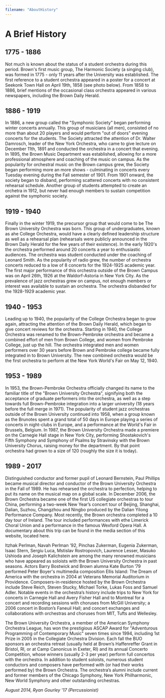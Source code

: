 ```yaml
---
filename: "AboutHistory"
---
```


# A Brief History
## 1775 - 1886
Not much is known about the status of a student orchestra during this period. Brown's first music group, The Harmonic Society (a singing club), was formed in 1775 - only 11 years after the University was established. The first reference to a student orchestra appeared in a poster for a concert at Seekonk Town Hall on April 19th, 1858 (see photo below). From 1858 to 1886, brief mentions of the occasional class orchestra appeared in various newspapers, including the Brown Daily Herald.
## 1886 - 1919
In 1886, a new group called the "Symphonic Society" began performing winter concerts annually. This group of musicians (all men), consisted of no more than about 20 players and would perform "out of doors" evening concerts for the students. The Society attracted the attention of Dr. Walter Damrosch, leader of the New York Orchestra, who came to give lecture on December 11th, 1891 and conducted the orchestra in a concert that evening. In 1895, the Brown Music Department was established, allowing for a more professional atmosphere and coaching of the music on campus. As the popularity for orchestral music on the Brown campus grew, the Society began performing more an more shows - culminating in concerts every Tuesday evening during the Fall semester of 1901. From 1901 onward, the society began to disband, performing scattered concerts with no consistent rehearsal schedule. Another group of students attempted to create an orchetra in 1912, but never had enough members to sustain competition against the symphonic society.
## 1919 - 1940
Finally in the winter 1919, the precursor group that would come to be The Brown University Orchestra was born. This group of undergraduates, known as ahe College Orchestra, would have a clearly defined leadership structure as well as a rehearsal plan (rehearsals were publicly announced in the Brown Daily Herald for the few years of their existence). In the early 1920's the orchestra performed around 20 concerts a year to enthusiastic audiences. The orchestra was student conducted under the coaching of Leonard Smith. As the popularity of radio grew, the number of orchestra concerts reduced to a low of 8 concerts for the 1924-1925 academic year. The first major performance of this orchestra outside of the Brown Campus was on April 26th, 1926 at the Waldorf-Astoria in New York City. As the prevalence of jazz orchestras grew on campus, not enough members or interest was available to sustain an orchestra. The orchestra disbanded for the 1928-1929 academic year.
## 1940 - 1953
Leading up to 1940, the popularity of the College Orchestra began to grow again, attracting the attention of the Brown Daily Herald, which began to give concert reviews for the orchestra. Starting in 1940, the College Orchestra was renamed to the Brown-Pembroke orchestra and became a combined effort of men from Brown College, and women from Pembroke College, just up the hill. The orchestra integrated men and women performers over 30 years before Brown and Pembroke college became fully integrated in to Brown University. The new combined orchestra would be the first orchestra to perform at the New York World's Fair on May 12, 1940.
## 1953 - 1989
In 1953, the Brown-Pembroke Orchestra officially changed its name to the familiar title of the "Brown University Orchestra", signifying both the acceptance of graduate performers into the orchestra, as well as a step towards full Brown-Pembroke integration into a larger university (18 years before the full merge in 1971). The popularity of student jazz orchestras outside of the Brown University continued into 1958, when a group known as the Brunotes spent a grand total of 50 days in Europe playing a series of concerts in night-clubs in Europe, and a performance at the World's Fair in Brussels, Belgium. In 1987, the Brown University Orchestra made a premiere on the Carnegie Hall stage in New York City, performing Shostakovich's Fifth Symphony and Symphony of Psalms by Stravinsky with the Brown University Chorus, raising money for the department. By that point orchestra had grown to a size of 120 (roughly the size it is today).
## 1989 - 2017
Distinguished conductor and former pupil of Leonard Bernstein, Paul Phillips became musical director and conductor of the Brown University Orchestra in the Fall of 1989. He has rehearsed the orchestra to perfection, helping to put its name on the musical map on a global scale. In December 2006, the Brown Orchestra became one of the first US collegiate orchestras to tour China, performing a two-week New Year’s concert tour of Beijing, Shanghai, Dalian, Suzhou, Changzhou and Ningbo produced by the Dalian Yilong Performance Company. Most recently, the Brown orchestra completed a 10 day tour of Ireland. The tour included performances with ethe Limerick Choral Union and a performance in the famous Wexford Opera Hall. A documentary about this trip can be found in the media section of this website, located here.

Itzhak Perlman, Navah Perlman ’92, Pinchas Zukerman, Eugenia Zukerman, Isaac Stern, Sergiu Luca, Mstislav Rostropovich, Laurence Lesser, Masuko Ushioda and Joseph Kalichstein are among the many renowned musicians who have appeared as soloists with the Brown University Orchestra in past seasons. Actors Barry Bostwick and Brown alumna Kate Burton ’79 performed Peter Boyer's multimedia composition Ellis Island: The Dream of America with the orchestra in 2004 at Veterans Memorial Auditorium in Providence. Composers-in-residence hosted by the Brown Orchestra include Steve Reich, Steven Stucky, Michael Torke, Lukas Foss and Samuel Adler. Notable events in the orchestra’s history include trips to New York for concerts in Carnegie Hall and Avery Fisher Hall and to Montreal for a concert and recording sessions with choruses from McGill University; a 2006 concert in Boston’s Faneuil Hall; and concert exchanges and collaborations with orchestras and choruses from MIT, Tufts and Wellesley.

The Brown University Orchestra, a member of the American Symphony Orchestra League, has won the prestigious ASCAP Award for "Adventurous Programming of Contemporary Music" seven times since 1994, including 1st Prize in 2005 in the Collegiate Orchestra Division. Each fall the BUO sponsors an orchestra retreat (usually held at Brown’s Haffenreffer Grant in Bristol, RI, or at Camp Canonicus in Exeter, RI) and its annual Concerto Competition, whose winners (usually 2-3 per year) perform full concertos with the orchestra. In addition to student soloists, numerous student conductors and composers have performed with (or had their works performed by) the Brown Orchestra. The orchestra’s alumni include current and former members of the Chicago Symphony, New York Philharmonic, New World Symphony and other outstanding orchestras.

*August 2014, Ryan Gourley '17 (Percussionist)*
